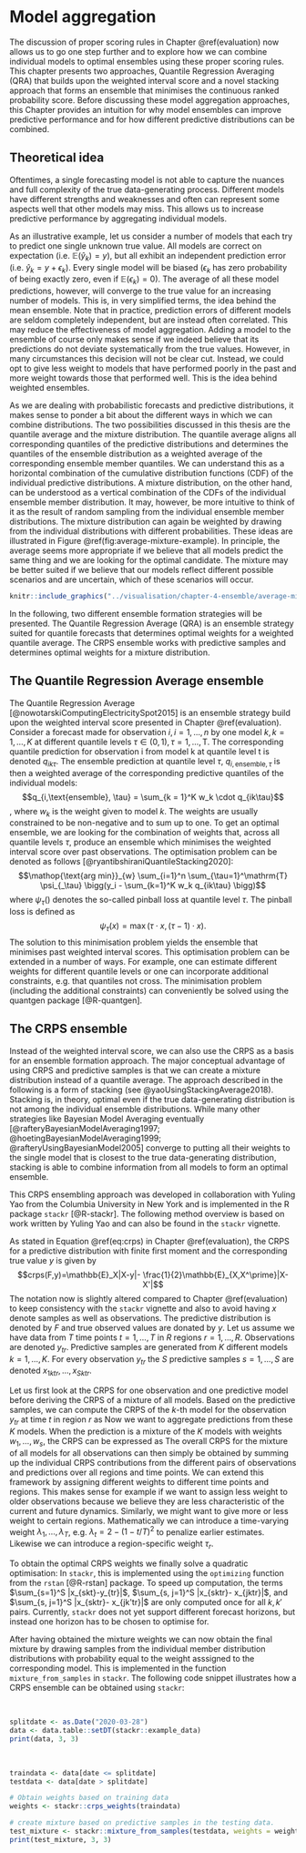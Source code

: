 # Model aggregation {#model-aggregation}

The discussion of proper scoring rules in Chapter \@ref(evaluation) now allows us to go one step further and to explore how we can combine individual models to optimal ensembles using these proper scoring rules. This chapter presents two approaches, Quantile Regression Averaging (QRA) that builds upon the weighted interval score and a novel stacking approach that forms an ensemble that minimises the continuous ranked probability score. Before discussing these model aggregation approaches, this Chapter provides an intuition for why model ensembles can improve predictive performance and for how different predictive distributions can be combined. 

## Theoretical idea

Oftentimes, a single forecasting model is not able to capture the nuances and full complexity of the true data-generating process. Different models have different strengths and weaknesses and often can represent some aspects well that other models may miss. This allows us to increase predictive performance by aggregating individual models. 

As an illustrative example, let us consider a number of models that each try to predict one single unknown true value. All models are correct on expectation (i.e. $\mathbb{E}(\hat{y}_k) = y$), but all exhibit an independent prediction error (i.e. $\hat{y}_k = y + \epsilon_k$). Every single model will be biased ($\epsilon_k$ has zero probability of being exactly zero, even if $\mathbb{E}(\epsilon_k) = 0$). The average of all these model predictions, however, will converge to the true value for an increasing number of models. This is, in very simplified terms, the idea behind the mean ensemble. Note that in practice, prediction errors of different models are seldom completely independent, but are instead often correlated. This may reduce the effectiveness of model aggregation. Adding a model to the ensemble of course only makes sense if we indeed believe that its predictions do not deviate systematically from the true values. However, in many circumstances this decision will not be clear cut. Instead, we could opt to give less weight to models that have performed poorly in the past and more weight towards those that performed well. This is the idea behind weighted ensembles. 

As we are dealing with probabilistic forecasts and predictive distributions, it makes sense to ponder a bit about the different ways in which we can combine distributions. The two possibilities discussed in this thesis are the quantile average and the mixture distribution. The quantile average aligns all corresponding quantiles of the predictive distributions and determines the quantiles of the ensemble distribution as a weighted average of the corresponding ensemble member quantiles. We can understand this as a horizontal combination of the cumulative distribution functions (CDF) of the individual predictive distributions. A mixture distribution, on the other hand, can be understood as a vertical combination of the CDFs of the individual ensemble member distribution. It may, however, be more intuitive to think of it as the result of random sampling from the individual ensemble member distributions. The mixture distribution can again be weighted by drawing from the individual distributions with different probabilities. These ideas are illustrated in Figure \@ref(fig:average-mixture-example). In principle, the average seems more appropriate if we believe that all models predict the same thing and we are looking for the optimal candidate. The mixture may be better suited if we believe that our models reflect different possible scenarios and are uncertain, which of these scenarios will occur.
``` r

knitr::include_graphics("../visualisation/chapter-4-ensemble/average-mixture-example.png")

```

In the following, two different ensemble formation strategies will be presented. The Quantile Regression Average (QRA) is an ensemble strategy suited for quantile forecasts that determines optimal weights for a weighted quantile average. The CRPS ensemble works with predictive samples and determines optimal weights for a mixture distribution. 

## The Quantile Regression Average ensemble

The Quantile Regression Average [@nowotarskiComputingElectricitySpot2015] is an ensemble strategy build upon the weighted interval score presented in Chapter \@ref(evaluation). 
Consider a forecast made for observation $i, i = 1, \dots, n$ by one model $k, k = 1, \dots, K$ at different quantile levels $\tau \in (0,1), \tau=1,\dots, \mathrm{T}$. The corresponding quantile prediction for observation i from model k at quantile level t is denoted $q_{ik\tau}$. The ensemble prediction at quantile level $\tau$, $q_{i, \text{ensemble},\tau}$ is then a weighted average of the corresponding predictive quantiles of the individual models: 
$$q_{i,\text{ensemble}, \tau} = \sum_{k = 1}^K w_k \cdot q_{ik\tau}$$, 
where $w_k$ is the weight given to model $k$. The weights are usually constrained to be non-negative and to sum up to one. To get an optimal ensemble, we are looking for the combination of weights that, across all quantile levels $\tau$, produce an ensemble which minimises the weighted interval score over past observations. The optimisation problem can be denoted as follows [@ryantibshiraniQuantileStacking2020]: 
$$\mathop{\text{arg min}}_{w} \sum_{i=1}^n \sum_{\tau=1}^\mathrm{T} \psi_{_\tau} \bigg(y_i - \sum_{k=1}^K w_k q_{ik\tau} \bigg)$$
where $\psi_{\tau}()$ denotes the so-called pinball loss at quantile level $\tau$. The pinball loss is defined as 
$$\psi_{\tau}(x) = \max(\tau \cdot x, (\tau-1)\cdot x).$$ 
The solution to this minimisation problem yields the ensemble that minimises past weighted interval scores. This optimisation problem can be extended in a number of ways. For example, one can estimate different weights for different quantile levels or one can incorporate additional constraints, e.g. that quantiles not cross. The minimisation problem (including the additional constraints) can conveniently be solved using the quantgen package [@R-quantgen]. 


## The CRPS ensemble

Instead of the weighted interval score, we can also use the CRPS as a basis for an ensemble formation approach. The major conceptual advantage of using CRPS and predictive samples is that we can create a mixture distribution instead of a quantile average. The approach described in the following is a form of stacking (see @yaoUsingStackingAverage2018). Stacking is, in theory, optimal even if the true data-generating distribution is not among the individual ensemble distributions. While many other strategies like Bayesian Model Averaging eventually [@rafteryBayesianModelAveraging1997; @hoetingBayesianModelAveraging1999; @rafteryUsingBayesianModel2005] converge to putting all their weights to the single model that is closest to the true data-generating distribution, stacking is able to combine information from all models to form an optimal ensemble. 

This CRPS ensembling approach was developed in collaboration with Yuling Yao from the Columbia University in New York and is implemented in the R package `stackr` [@R-stackr]. The following method overview is based on work written by Yuling Yao and can also be found in the `stackr` vignette. 

As stated in Equation \@ref(eq:crps) in Chapter \@ref(evaluation), the CRPS for a predictive distribution with finite first moment and the corresponding true value $y$ is given by 
$$crps(F,y)=\mathbb{E}_X|X-y|- \frac{1}{2}\mathbb{E}_{X,X^\prime}|X-X'|$$
The notation now is slightly altered compared to Chapter \@ref(evaluation) to keep consistency with the `stackr` vignette and also to avoid having $x$ denote samples as well as observations. The predictive distribution is denoted by $F$ and true observed values are donated by $y$. Let us assume we have data from $T$ time points $t = 1, \dots, T$ in $R$ regions $r = 1, \dots, R$. Observations are denoted $y_{tr}$. Predictive samples are generated from $K$ different models $k = 1, \dots, K$. For every observation $y_{tr}$ the $S$ predictive samples $s = 1, \dots, S$ are denoted $x_{1ktr}, \dots, x_{Sktr}$. 

Let us first look at the CRPS for one observation and one predictive model before deriving the CRPS of a mixture of all models. Based on the predictive samples, we can compute the CRPS of the $k$-th model for the observation $y_{tr}$ at time $t$ in region $r$ as
\begin{align*}
 \widehat {\text{crps}}_{ktr} &= \widehat {\text{crps}}(x_{1ktr}, \dots, x_{Sktr},y_{tr}) \\
 &= \frac{1}{S} \sum_{s=1}^S  |x_{sktr}-y_{tr}| - \frac{1}{2S^2} \sum_{s, j=1}^S |x_{sktr}- x_{jktr}|
\end{align*}
Now we want to aggregate predictions from these $K$ models. When the prediction is a mixture of the $K$
models with weights $w_1, \dots, w_s$, the CRPS can be expressed as
\begin{align*}
 \widehat {\text{crps}}_{\text{ensemble}, tr} (w_1, \dots, w_K) 
 =& \frac{1}{S} \sum_{k=1}^K w_k  \sum_{s=1}^S |x_{skt}-y_t| \\
 &- \frac{1}{2S^2}  (\sum_{k=1}^K   \sum_{k, k'=1 }^K w_k w_{k'}   \sum_{s, j=1}^S |x_{skt}- x_{jk't}| )
\end{align*}
The overall CRPS for the mixture of all models for all observations can then simply be obtained by summing up the individual CRPS contributions from the different pairs of observations and predictions over all regions and time points. We can extend this framework by assigning different weights to different time points and regions. This makes sense for example if we want to assign less weight to older observations because we believe they are less characteristic of the current and future dynamics. Similarly, we might want to give more or less weight to certain regions. Mathematically we can introduce a time-varying weight $\lambda_1, \dots, \lambda_T$, e.g. $\lambda_t = 2-(1-t/T)^2$ to penalize earlier estimates. Likewise  we can introduce a region-specific weight $\tau_r$. 

To obtain the optimal CRPS weights we finally solve a quadratic optimisation:
\begin{align*}
 &\min_{w_1, \dots, w_K} \sum_{t=1}^T  \sum_{r=1}^R\lambda_t\tau_r  \widehat {crps}_{\text{ensemble}, tr} (w), \\
  &s.t. ~{0\leq w_1, \dots, w_K \leq 1, \sum_{k=1}^K w_k=1}. 
\end{align*}
In `stackr`, this is implemented using the `optimizing` function from the `rstan` [@R-rstan] package. To speed up computation, the terms $\sum_{s=1}^S |x_{skt}-y_{tr}|$, $\sum_{s, j=1}^S |x_{sktr}- x_{jktr}|$, and $\sum_{s, j=1}^S |x_{sktr}- x_{jk'tr}|$ are only computed once for all $k, k'$ pairs. Currently, `stackr` does not yet support different forecast horizons, but instead one horizon has to be chosen to optimise for. 

After having obtained the mixture weights we can now obtain the final mixture by drawing samples from the individual member distribution distributions with probability equal to the weight asssigned to the corresponding model. This is implemented in the function `mixture_from_samples` in `stackr`. The following code snippet illustrates how a CRPS ensemble can be obtained using `stackr`: 

$~$

``` r
splitdate <- as.Date("2020-03-28")
data <- data.table::setDT(stackr::example_data)
print(data, 3, 3)
```

$~$

``` r
traindata <- data[date <= splitdate]
testdata <- data[date > splitdate]

# Obtain weights based on training data
weights <- stackr::crps_weights(traindata)

# create mixture based on predictive samples in the testing data. 
test_mixture <- stackr::mixture_from_samples(testdata, weights = weights)
print(test_mixture, 3, 3)
```

